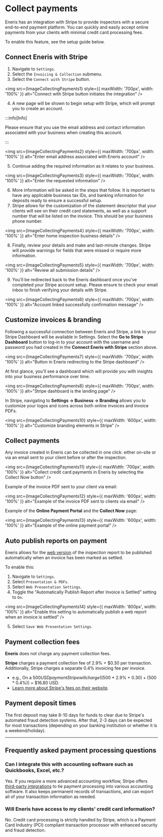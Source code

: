 
# Collect payments

Eneris has an integration with Stripe to provide inspectors with a secure end-to-end payment platform. You can quickly and easily accept online payments from your clients with minimal credit card processing fees.

To enable this feature, see the setup guide below.

## Connect Eneris with Stripe

1. Navigate to `Settings`.
2. Select the `Invoicing & Collection` submenu.
3. Select the `Connect with Stripe` button.

<img src={ImageCollectingPayments1} style={{ maxWidth: '700px', width: '100%' }} alt="Connect with Stripe button initiates the integration" />

4. A new page will be shown to begin setup with Stripe, which will prompt you to create an account.

:::info[Info]

Please ensure that you use the email address and contact information associated with your business when creating this account.

:::

<img src={ImageCollectingPayments2} style={{ maxWidth: '700px', width: '100%' }} alt="Enter email address associated with Eneris account" />

5. Continue adding the required information as it relates to your business.

<img src={ImageCollectingPayments3} style={{ maxWidth: '700px', width: '100%' }} alt="Enter the requested information" />

6. More information will be asked in the steps that follow. It is important to have any applicable business tax IDs, and banking information for deposits ready to ensure a successful setup.
7. Stripe allows for the customization of the statement descriptor that your clients will see on their credit card statements, as well as a support number that will be listed on the invoice. This should be your business phone number.

<img src={ImageCollectingPayments4} style={{ maxWidth: '700px', width: '100%' }} alt="Enter home inspection business details" />

8. Finally, review your details and make and last-minute changes. Stripe will provide warnings for fields that were missed or require more information.

<img src={ImageCollectingPayments5} style={{ maxWidth: '700px', width: '100%' }} alt="Review all submission details" />

9. You'll be redirected back to the Eneris dashboard once you've completed your Stripe account setup. Please ensure to check your email inbox to finish verifying your details with Stripe.

<img src={ImageCollectingPayments6} style={{ maxWidth: '700px', width: '100%' }} alt="Account linked successfully confirmation message" />

## Customize invoices & branding

Following a successful connection between Eneris and Stripe, a link to your Stripe Dashboard will be available in Settings. Select the **Go to Stripe Dashboard** button to log-in to your account with the username and password you had created in the **Connect Eneris with Stripe** section above.

<img src={ImageCollectingPayments7} style={{ maxWidth: '700px', width: '100%' }} alt="Button in Eneris redirecting to the Stripe dashboard" />

At first glance, you'll see a dashboard which will provide you with insights into your business performance over time.

<img src={ImageCollectingPayments8} style={{ maxWidth: '700px', width: '100%' }} alt="Stripe dashboard is the landing page" />

In Stripe, navigating to **Settings → Business → Branding** allows you to customize your logos and icons across both online invoices and invoice PDFs.

<img src={ImageCollectingPayments10} style={{ maxWidth: '600px', width: '100%' }} alt="Customize branding elements in Stripe" />

## Collect payments

Any invoice created in Eneris can be collected in one click: either on-site or via an email sent to your client before or after the inspection.

<img src={ImageCollectingPayments11} style={{ maxWidth: '700px', width: '100%' }} alt="Collect credit card payments in Eneris by selecting the Collect Now button" />

Example of the invoice PDF sent to your client via email:

<img src={ImageCollectingPayments12} style={{ maxWidth: '600px', width: '100%' }} alt="Example of the invoice PDF sent to clients via email" />

Example of the **Online Payment Portal** and the **Collect Now** page:

<img src={ImageCollectingPayments13} style={{ maxWidth: '600px', width: '100%' }} alt="Example of the online payment portal" />

## Auto publish reports on payment

Eneris allows for the [web version](https://ener.is/presentation/2ZNdNMSZkGz3qQkSq) of the inspection report to be published automatically when an invoice has been marked as settled.

To enable this:

1. Navigate to `Settings`.
2. Select `Presentation & PDFs`.
3. Select `Web Presentation Settings`.
4. Toggle the "Automatically Publish Report after Invoice is Settled” setting to `On`.

<img src={ImageCollectingPayments14} style={{ maxWidth: '800px', width: '100%' }} alt="Enable this setting to automatically publish a web report when an invoice is settled" />

5. Select `Save Web Presentation Settings`.

## Payment collection fees

**Eneris** does not charge any payment collection fees.

**Stripe** charges a payment collection fee of 2.9% + $0.30 per transaction. Additionally, Stripe charges a separate 0.4% invoicing fee per invoice.
- e.g., On a $500 USD payment Stripe will charge (($500 * 2.9% + $0.30) + ($500 * 0.4%)) = $16.80 USD.
- [Learn more about Stripe's fees on their website](https://stripe.com/en-ca/pricing).

## Payment deposit times

The first deposit may take 8-10 days for funds to clear due to Stripe's automated fraud detection systems. After that, 2-3 days can be expected for most transactions (depending on your banking institution or whether it is a weekend/holiday).

---

## Frequently asked payment processing questions

### Can I integrate this with accounting software such as Quickbooks, Excel, etc.?

Yes. If you require a more advanced accounting workflow, Stripe offers [third-party integrations](https://marketplace.stripe.com/categories/accounting) to tie payment processing into various accounting software. It also keeps permanent records of transactions, and can export all of your transaction information as needed.

### Will Eneris have access to my clients' credit card information?

No. Credit card processing is strictly handled by Stripe, which is a Payment Card Industry (PCI) compliant transaction processor with enhanced security and fraud detection.